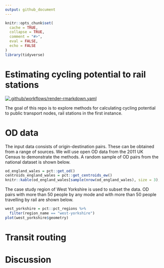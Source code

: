 ```yaml
---
output: github_document
---
```


<!-- README.md is generated from README.Rmd. Please edit that file -->

```r
knitr::opts_chunk$set(
  cache = TRUE,
  collapse = TRUE,
  comment = "#>",
  eval = FALSE,
  echo = FALSE
)
library(tidyverse)
```

# Estimating cycling potential to rail stations

<!-- badges: start -->
[![.github/workflows/render-rmarkdown.yaml](https://github.com/npct/rail/actions/workflows/render-rmarkdown.yaml/badge.svg)](https://github.com/npct/rail/actions/workflows/render-rmarkdown.yaml)
<!-- badges: end -->

The goal of this repo is to explore methods for calculating cycling potential to public transport nodes, rail stations in the first instance.

# OD data

The input data consists of origin-destination pairs.
These can be obtained from a range of sources.
We will use open OD data from the 2011 UK Census to demonstrate the methods.
A random sample of OD pairs from the national dataset is shown below.

```r
od_england_wales = pct::get_od()
centroids_england_wales = pct::get_centroids_ew()
knitr::kable(od_england_wales[sample(nrow(od_england_wales), size = 3), ])
```

The case study region of West Yorkshire is used to subset the data.
OD pairs with more than 50 people by any mode and with more than 50 people travelling by rail are shown below.

```r
west_yorkshire = pct::pct_regions %>% 
  filter(region_name == "west-yorkshire")
plot(west_yorkshire$geometry)
```



# Transit routing

# Discussion
